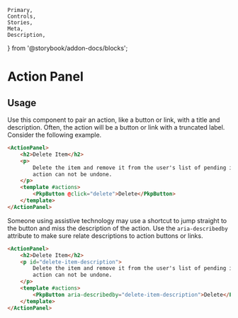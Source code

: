 	Primary,
	Controls,
	Stories,
	Meta,
	Description,
} from '@storybook/addon-docs/blocks';


<Meta of={ActionPanelStories} />

# Action Panel

## Usage

Use this component to pair an action, like a button or link, with a title and description. Often, the action will be a button or link with a truncated label. Consider the following example.

```html
<ActionPanel>
	<h2>Delete Item</h2>
	<p>
		Delete the item and remove it from the user's list of pending items. This
		action can not be undone.
	</p>
	<template #actions>
		<PkpButton @click="delete">Delete</PkpButton>
	</template>
</ActionPanel>
```

Someone using assistive technology may use a shortcut to jump straight to the button and miss the description of the action. Use the `aria-describedby` attribute to make sure relate descriptions to action buttons or links.

```html
<ActionPanel>
	<h2>Delete Item</h2>
	<p id="delete-item-description">
		Delete the item and remove it from the user's list of pending items. This
		action can not be undone.
	</p>
	<template #actions>
		<PkpButton aria-describedby="delete-item-description">Delete</PkpButton>
	</template>
</ActionPanel>
```

<Primary />
